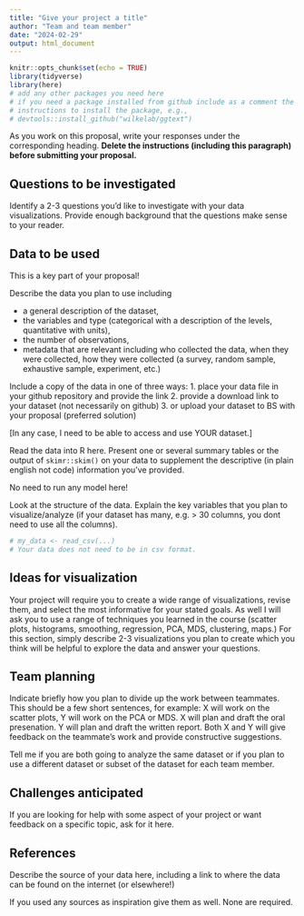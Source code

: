 ---
title: "Give your project a title"
author: "Team and team member"
date: "2024-02-29"
output: html_document
---


<!-- Submission and Evaluation


Load this file in Rstudio and provide as much details as you can on your plan

When finished, submit your proposal in pdf and Rmd format to BS (Term project proposal)

Component	                    Score	Maximum
Questions	                    NA	    2
Data provided and read into R	NA	    1
Data description	            NA    	3
Visualization ideas          	NA    	3
References                   	NA    	1
Total	
10


Feedback


Think of the following sentences as a rubric that distinguishes between excellent, good, and insufficient proposals.

Your questions were easy to understand and of appropriate complexity. easy to understand but probably too ambitious for this project. easy to understand but too simple; try to think a bit more deeply about the data.

You provide your data in the data folder and showed how it could be read with R. provided your data in the data folder but did not show how it could be read with R. did not provide your data in the data folder.

You described the source, observations and variables in your data well enough so that I could make a connection between your data and your questions. You should provide more information about the source, observations, and variables in your data in your project report.

You described appropriate visualizations for your data and questions. Your plans for visualizations were not detailed enough for me to see the connection to your data or questions. You should think more creatively and deeply about ways to visualize your data as you work on your project.

You have a clear plan for the work of each team mate. You need to think more carefully about how you will divide the work of the project across your team.

You provided a reference so I know where your data came from. You did not provide reference for your data; what was its source? There was important technical information in your proposal which did not have a source. Please provide it in your report.


-->




```{r setup, include=FALSE}
knitr::opts_chunk$set(echo = TRUE)
library(tidyverse)
library(here)
# add any other packages you need here
# if you need a package installed from github include as a comment the 
# instructions to install the package, e.g.,
# devtools::install_github("wilkelab/ggtext")
```

As you work on this proposal, write your responses under the corresponding heading. **Delete the instructions (including this paragraph) before submitting your proposal.**

## Questions to be investigated

Identify a 2-3 questions you'd like to investigate with your data visualizations. Provide enough background that the questions make sense to your reader.

## Data to be used

This is a key part of your proposal! 

Describe the data you plan to use including

* a general description of the dataset,
* the variables and type (categorical with a description of the levels, quantitative with units),
* the number of observations,
*  metadata that are relevant including who collected the data, when they were collected, how they were collected (a survey, random sample, exhaustive sample, experiment, etc.)

Include a copy of the data in one of three ways:
1. place your data file in your github repository and provide the link
2. provide a download link to your dataset (not necessarily on github)
3. or upload your dataset to BS with your proposal (preferred solution)

[In any case, I need to be able to access and use YOUR dataset.]

Read the data into R here. Present one or several summary tables or the output of `skimr::skim()` on your data to supplement the descriptive (in plain english not code) information you've provided.

No need to run any model here!

Look at the structure of the data. Explain the key variables that you plan to visualize/analyze (if your dataset has many, e.g. > 30 columns, you dont need to use all the columns).

```{r}
# my_data <- read_csv(...)
# Your data does not need to be in csv format.
```

## Ideas for visualization

Your project will require you to create a wide range of visualizations, revise them, and select the most informative for your stated goals. As well I will ask you to use a range of techniques you learned in the course (scatter plots, histograms, smoothing, regression, PCA, MDS, clustering, maps.) For this section, simply describe 2-3 visualizations you plan to create which you think will be helpful to explore the data and answer your questions. 

## Team planning

Indicate briefly how you plan to divide up the work between teammates. This should  be a few short sentences, for example: X will work on the scatter plots, Y will work on the PCA or MDS. X will plan and draft the oral presenation. Y will plan and draft the written report. Both X and Y will give feedback on the teammate's work and provide constructive suggestions.

Tell me if you are both going to analyze the same dataset or if you plan to use a different dataset or subset of the dataset for each team member.

## Challenges anticipated

If you are looking for help with some aspect of your project or want feedback on a specific topic, ask for it here.

## References

Describe the source of your data here, including a link to where the data can be found on the internet (or elsewhere!)

If you used any sources as inspiration give them as well. None are required.

